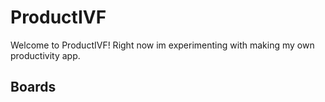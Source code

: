 
# ProductIVF

Welcome to ProductIVF! Right now im experimenting with making my own productivity app.

<div style={{marginTop: -20}}></div>

## Boards

<Boards />